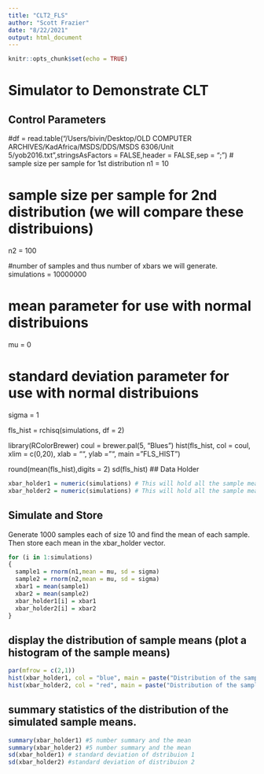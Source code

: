 ```yaml
---
title: "CLT2_FLS"
author: "Scott Frazier"
date: "8/22/2021"
output: html_document
---
```


```r
knitr::opts_chunk$set(echo = TRUE)
```

# Simulator to Demonstrate CLT

## Control Parameters

#df = read.table("/Users/bivin/Desktop/OLD COMPUTER ARCHIVES/KadAfrica/MSDS/DDS/MSDS 6306/Unit 5/yob2016.txt",stringsAsFactors = FALSE,header = FALSE,sep = ";")
# sample size per sample for 1st distribution
n1 = 10

# sample size per sample for 2nd distribution (we will compare these distribuions)
n2 = 100 

#number of samples and thus number of xbars we will generate.
simulations = 10000000

# mean parameter for use with normal distribuions
mu = 0

# standard deviation parameter for use with normal distribuions
sigma = 1

fls_hist = rchisq(simulations, df = 2)

library(RColorBrewer)
coul = brewer.pal(5, "Blues") 
hist(fls_hist, col = coul, xlim = c(0,20), xlab = "", ylab = "", main = "FLS_HIST")

round(mean(fls_hist),digits = 2)
sd(fls_hist)
## Data Holder
```r
xbar_holder1 = numeric(simulations) # This will hold all the sample means for the first distribution.
xbar_holder2 = numeric(simulations) # This will hold all the sample means for the second distribution.
```

## Simulate and Store
Generate 1000 samples each of size 10 and find the mean of each sample.  Then store each mean in the xbar_holder vector.

```r
for (i in 1:simulations)
{ 
  sample1 = rnorm(n1,mean = mu, sd = sigma)
  sample2 = rnorm(n2,mean = mu, sd = sigma)
  xbar1 = mean(sample1)
  xbar2 = mean(sample2)
  xbar_holder1[i] = xbar1
  xbar_holder2[i] = xbar2
}
```

## display the distribution of sample means (plot a histogram of the sample means)
```r
par(mfrow = c(2,1))
hist(xbar_holder1, col = "blue", main = paste("Distribution of the sample mean: n = ", n1), xlab = "Dist 1 Sample Means", xlim = c(-4,4))
hist(xbar_holder2, col = "red", main = paste("Distribution of the sample mean: n = ", n2), xlab = "Dist 2 Sample Means", xlim = c(-4,4))
```

## summary statistics of the distribution of the simulated sample means. 
```r
summary(xbar_holder1) #5 number summary and the mean
summary(xbar_holder2) #5 number summary and the mean
sd(xbar_holder1) # standard deviation of dstribuion 1
sd(xbar_holder2) #standard deviation of distribuion 2
```
